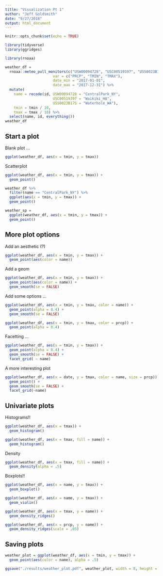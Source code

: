 ```yaml
---
title: "Visualization Pt 1"
author: "Jeff Goldsmith"
date: "9/27/2018"
output: html_document
---
```


```r
knitr::opts_chunk$set(echo = TRUE)
```

```r
library(tidyverse)
library(ggridges)
```



```r
library(rnoaa)

weather_df = 
  rnoaa::meteo_pull_monitors(c("USW00094728", "USC00519397", "USS0023B17S"),
                      var = c("PRCP", "TMIN", "TMAX"), 
                      date_min = "2017-01-01",
                      date_max = "2017-12-31") %>%
  mutate(
    name = recode(id, USW00094728 = "CentralPark_NY", 
                      USC00519397 = "Waikiki_HA",
                      USS0023B17S = "Waterhole_WA"),
    tmin = tmin / 10,
    tmax = tmax / 10) %>%
  select(name, id, everything())
weather_df
```


## Start a plot

Blank plot ...

```r
ggplot(weather_df, aes(x = tmin, y = tmax))
```

Scatterplot

```r
ggplot(weather_df, aes(x = tmin, y = tmax)) + 
  geom_point()
```


```r
weather_df %>% 
  filter(name == "CentralPark_NY") %>% 
  ggplot(aes(x = tmin, y = tmax)) + 
  geom_point()
```


```r
weather_sp = 
  ggplot(weather_df, aes(x = tmin, y = tmax)) + 
  geom_point()
```


## More plot options

Add an aesthetic (?)

```r
ggplot(weather_df, aes(x = tmin, y = tmax)) + 
  geom_point(aes(color = name))
```

Add a geom

```r
ggplot(weather_df, aes(x = tmin, y = tmax)) + 
  geom_point(aes(color = name)) + 
  geom_smooth(se = FALSE)
```



Add some options ...


```r
ggplot(weather_df, aes(x = tmin, y = tmax, color = name)) + 
  geom_point(alpha = 0.4) + 
  geom_smooth(se = FALSE)
```

```r
ggplot(weather_df, aes(x = tmin, y = tmax, color = prcp)) + 
  geom_point(alpha = 0.4)
```

Facetting ...

```r
ggplot(weather_df, aes(x = tmin, y = tmax)) + 
  geom_point(alpha = 0.4) + 
  geom_smooth(se = FALSE) + 
  facet_grid( ~ name)
```


A more interesting plot

```r
ggplot(weather_df, aes(x = date, y = tmax, color = name, size = prcp)) +
  geom_point() + 
  geom_smooth(se = FALSE) + 
  facet_grid(~name)

```


## Univariate plots

Histograms!!

```r
ggplot(weather_df, aes(x = tmax)) + 
  geom_histogram()
```


```r
ggplot(weather_df, aes(x = tmax, fill = name)) + 
  geom_histogram()
```

Density

```r
ggplot(weather_df, aes(x = tmax, fill = name)) + 
  geom_density(alpha = .5)
```

Boxplots!!

```r
ggplot(weather_df, aes(x = name, y = tmax)) + 
  geom_boxplot()
```


```r
ggplot(weather_df, aes(x = name, y = tmax)) + 
  geom_violin()
```

```r
ggplot(weather_df, aes(x = tmax, y = name)) + 
  geom_density_ridges()
```



```r
ggplot(weather_df, aes(x = prcp, y = name)) + 
  geom_density_ridges(scale = .85)
```



## Saving plots

```r
weather_plot = ggplot(weather_df, aes(x = tmin, y = tmax)) + 
  geom_point(aes(color = name), alpha = .5) 

ggsave("./results/weather_plot.pdf", weather_plot, width = 8, height = 5)
```

